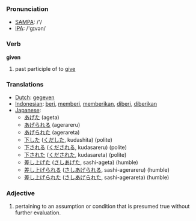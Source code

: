 === Pronunciation ===
*[[w:SAMPA|SAMPA]]: /'/
*[[w:IPA|IPA]]: /'gɪvən/

=== Verb ===

'''given'''

# past participle of to [[give]]

=== Translations ===
*[[Dutch]]: [[gegeven]]
*[[Indonesian]]: [[beri]], [[beri|memberi]], [[beri|memberikan]], [[beri|diberi]], [[beri|diberikan]]
*[[Japanese]]:
** [[あげた]] (ageta)
** [[あげられる]] (agerareru)
** [[あげられた]] (agerareta)
** [[下した]] ([[くだした]], kudashita) (polite)
** [[下される]] ([[くだされる]], kudasareru) (polite)
** [[下された]] ([[くだされた]], kudasareta) (polite)
** [[差し上げた]] ([[さしあげた]], sashi-ageta) (humble)
** [[差し上げられる]] ([[さしあげられる]], sashi-agerareru) (humble)
** [[差し上げられた]] ([[さしあげられた]], sashi-agerareta) (humble)

===Adjective===
# pertaining to an assumption or condition that is presumed true without further evaluation.